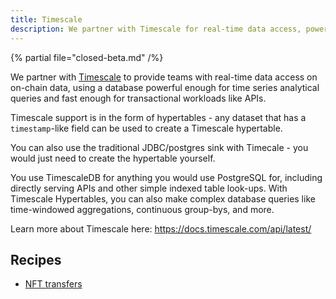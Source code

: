 ```yaml
---
title: Timescale
description: We partner with Timescale for real-time data access, powerful enough for time series analytical queries and transactional workloads alike.
---
```


{% partial file="closed-beta.md" /%}

We partner with [Timescale](https://www.timescale.com) to provide teams with real-time data access on on-chain data, using a database powerful enough for time series analytical queries and fast enough for transactional workloads like APIs.

Timescale support is in the form of hypertables - any dataset that has a `timestamp`-like field can be used to create a Timescale hypertable.

You can also use the traditional JDBC/postgres sink with Timecale - you would just need to create the hypertable yourself.

You use TimescaleDB for anything you would use PostgreSQL for, including directly serving APIs and other simple indexed table look-ups. With Timescale Hypertables, you can also make complex database queries like time-windowed aggregations, continuous group-bys, and more.

Learn more about Timescale here: https://docs.timescale.com/api/latest/

## Recipes

- [NFT transfers](/recipes/nft-transfers)
